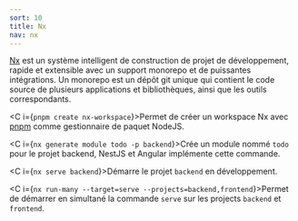 ```yaml
---
sort: 10
title: Nx
nav: nx
---
```


[Nx](https://nx.dev/) est un système intelligent de construction de projet de développement, rapide et extensible avec un support monorepo et de puissantes intégrations.
Un monorepo est un dépôt git unique qui contient le code source de plusieurs applications et bibliothèques, ainsi que les outils correspondants.

<C i={`pnpm create nx-workspace`}>Permet de créer un workspace Nx avec [pnpm](https://pnpm.io/fr/) comme gestionnaire de paquet NodeJS.</C>

<C i={`nx generate module todo -p backend`}>Crée un module nommé `todo` pour le projet backend, NestJS et Angular implémente cette commande.</C>

<C i={`nx serve backend`}>Démarre le projet `backend` en développement.</C>

<C i={`nx run-many --target=serve --projects=backend,frontend`}>Permet de démarrer en simultané la commande `serve` sur les projects `backend` et `frontend`.</C>


